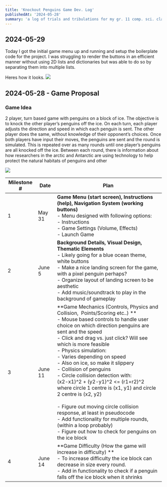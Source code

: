 ```yaml
---
title: 'Knockout Penguins Game Dev. Log'
publishedAt: '2024-05-28'
summary: 'a log of trials and tribulations for my gr. 11 comp. sci. class FPT'
---
```

## 2024-05-29
Today I got the initial game menu up and running and setup the boilerplate code for the project. I was struggling to render the buttons in an efficient manner without using 2D lists and dictionaries but was able to do so by separating them into multiple lists.

Heres how it looks.
![](https://github.com/ultratrikx/blog/blob/master/app/blog/posts/Menu20240529.png?raw=true)


## 2024-05-28 - Game Proposal

### Game Idea
2 player, turn based game with penguins on a block of ice. The objective is to knock the other player’s penguins off the ice. On each turn, each player adjusts the direction and speed in which each penguin is sent. The other player does the same, without knowledge of their opponent’s choices. Once both players have input their moves, the penguins are sent and the round is simulated. This is repeated over as many rounds until one player’s penguins are all knocked off the ice. Between each round, there is information about how researchers in the arctic and Antarctic are using technology to help protect the natural habitats of penguins and other

**![](https://lh7-us.googleusercontent.com/AnmuO8HEVSIYZl8sp7VOj8S5CaYx7Lu5day7OmHhxRqFBe2Va7PeC1FVrSdkP-ps2WeUb_TwskmbDBgvGR9GJR_6utauzPD_cGd1h10rXapzH3p_XS1hrT_m2UOYZcmcTRJjEzAqdSIXO7Y3ahtb6sA)**

| Milestone # | Date    | Plan                                                                                                                                                                                                                                                                                                                                                                                                                                                                                                                                                                                                                                                                                                                                       |
| ----------- | ------- | ------------------------------------------------------------------------------------------------------------------------------------------------------------------------------------------------------------------------------------------------------------------------------------------------------------------------------------------------------------------------------------------------------------------------------------------------------------------------------------------------------------------------------------------------------------------------------------------------------------------------------------------------------------------------------------------------------------------------------------------ |
| 1           | May 31  | **Game Menu (start screen), Instructions (help), Navigation System (working buttons)**<br>- Menu designed with following options:<br>- Instructions<br>- Game Settings (Volume, Effects)<br>- Launch Game                                                                                                                                                                                                                                                                                                                                                                                                                                                                                                                                  |
| 2           | June 5  | **Background Details, Visual Design, Thematic Elements**<br>- Likely going for a blue ocean theme, white buttons<br>- Make a nice landing screen for the game, with a pixel penguin perhaps?<br>- Organize layout of landing screen to be aesthetic<br>- Add music/soundtrack to play in the background of gameplay                                                                                                                                                                                                                                                                                                                                                                                                                        |
| 3           | June 11 | **Game Mechanics (Controls, Physics and Collision,  Points/Scoring etc..) **<br>- Mouse based controls to handle user choice on which direction penguins are sent and the speed<br>- Click and drag vs. just click? Will see which is more feasible<br>- Physics simulation:<br>- Varies depending on speed<br>- Also on ice, so make it slippery<br>- Collision of penguins<br>- Circle collision detection with:<br>(x2-x1)^2 + (y2-y1)^2 <= (r1+r2)^2<br>where circle 1 centre is (x1, y1) and circle 2 centre is (x2, y2)<br><br>- Figure out moving circle collision response, at least in pseudocode<br>- Add functionality for multiple rounds, (within a loop probably)<br>- Figure out how to check for penguins on the ice block |
| 4           | June 14 | **Game Difficulty (How the game will increase in difficulty) **<br>- To increase difficulty the ice block can decrease in size every round.<br>- Add in functionality to check if a penguin falls off the ice block when it shrinks                                                                                                                                                                                                                                                                                                                                                                                                                                                                                                        |

